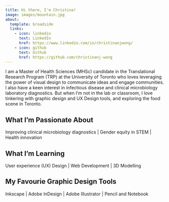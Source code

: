 ```yaml
---
title: Hi there, I'm Christina!
image: images/mountain.jpg
about:
  template: broadside
  links: 
    - icon: linkedin
      text: LinkedIn
      href: https://www.linkedin.com/in/christinanjwong/
    - icon: github
      text: Github
      href: https://github.com/christinanj-wong
---
```


I am a Master of Health Sciences (MHSc) candidate in the Translational Research Program (TRP) at the University of Toronto who loves leveraging the power of visual design to communicate ideas and engage communities. I also have a keen interest in infectious disease and clinical microbiology laboratory diagnostics. But when I'm not in the lab or classroom, I love tinkering with graphic design and UX Design tools, and exploring the food scene in Toronto.

## What I'm Passionate About

Improving clinical microbiology diagnostics \| Gender equity in STEM \| Health innovation

## What I'm Learning

User experience (UX) Design \| Web Development \| 3D Modelling

## My Favourie Graphic Design Tools

Inkscape | Adobe InDesign | Adobe Illustrator | Pencil and Notebook
